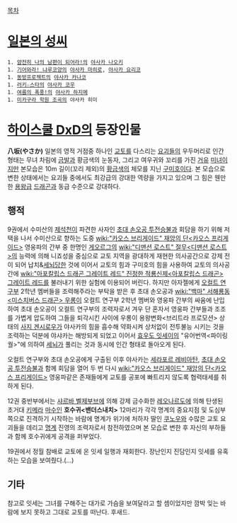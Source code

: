 [[목차]]

= [[일본의 성씨]] =
 1. [[얌전히 나의 남편이 되어라!]]의 [[야사카 나오키]]
 1. [[기어와라! 냐루코양]]의 [[야사카 마히로]], [[야사카 요리코]]
 1. [[동방프로젝트]]의 [[야사카 카나코]]
 1. [[러키☆스타]]의 [[야사카 코우]]
 1. [[여름의 폭풍!]]의 [[야사카 하지메]]
 1. [[미카구라 학원 조곡]]의 야사카 히미

= [[하이스쿨 DxD]]의 등장인물 =
'''八坂(やさか)''' 
일본의 영적 거점중 하나인 [[교토]]를 다스리는 [[요괴]]들의 우두머리로 인간 형태는 무녀 차림에 [[금발]]과 황금색의 눈동자, 그리고 여우귀와 꼬리를 가진 [[거유]] [[미녀]]이지만 본모습은 10m 길이(꼬리 제외)의 [[황금]]색의 체모를 지닌 [[구미호]]이다. 본 모습으로 변한 상태에서는 요괴들 중에서도 최강급의 강대한 역량을 가지고 있으며 그 힘은 웬만한 [[용왕]]급 [[드래곤]]과 동급 수준으로 강대하다.

== 행적 ==
9권에서 수미산의 [[제석천]]이 파견한 사자인 [[초대 손오공 투전승불]]과 회담을 하기 위해 저택을 나서 수미산으로 향하는 도중 [[wiki:"카오스 브리게이드" 재앙의 단<카오스 프리게이드>]] 영웅파의 간부 중 한명인 [[게오르그]]의 [[wiki:"디맨션 로스트" 절무<디맨션 로스트>]]의 능력에 의해 니죠성을 중심으로 교토 지역을 광대하게 재현한 의사공간으로 강제 전이 되어 납치&[[세뇌]]당한 것에 이어서 교토의 힘과 구미호의 힘을 사용하여 교토의 의사공간에 [[wiki:"아포칼립스 드래곤 그레이트 레드" 진정한 적룡신제<아포칼립스 드래곤> 그레이트 레드]]를 불러내기 위한 실험에 이용되어 버린다. 하지만 아자젤에게 [[오컬트 연구부]] 2학년 멤버들을 조력해주라는 부탁을 받은 후 초대 손오공과 [[wiki:"백마" 서해룡동<미스치버스 드래곤> 우롱]]이 오컬트 연구부 2학년 멤버와 영웅파 간부의 싸움에 난입하여 초대 손오공이 오컬트 연구부의 조력자로서 겨우 단 혼자서 영웅파 간부들과 조조를 가볍게 압도하여 그들을 퇴각시킨 사이에 우롱이 용왕변화<브리트라 프로모션> 상태의 [[사지 겐시로우]]가 야사카의 힘을 흡수해 약화시켜 상처없이 전투불능 시키는 것을 조력하는 덕분에 야샤카는 해방되게 되었고 이어서 [[효우도 잇세이]]의 "유어번역<파이링궐>"에 의하여 [[세뇌]]가 풀리는 것과 동시에 인간 형태로 돌아오게 된다. 

오컬트 연구부와 초대 손오공에게 구출된 이후 야사카는 [[세라포르 레비아탄]], [[초대 손오공 투전승불]]과 함께 회담을 열어 두 번 다시 [[wiki:"카오스 브리게이드" 재앙의 단<카오스 프리게이드>]] 영웅파같은 존재들에게 교토를 공포에 빠트리지 않도록 협력태세를 취하게 된다.

12권 중반부에서는 [[샤르바 벨제부브]]에 의해 강제 금수화한 [[레오나르도]]에 의해 탄생된 초거대 [[키메라]] [[마수]]인 '''호수귀<밴더스내치>''' 12마리가 각각 명계의 중요지점 및 도심부 쪽으로 진격하기 시작하는 바람에 명계가 위기에 처하자 딸인 [[쿠노우]]와 수많은 교토 요괴들을 데리고 [[명계]] 진영의 조력자로서 참전하였으며 본 모습로 변한 후 자신의 부하들과 함께 호수귀에게 공격을 퍼부었다.

19권에서 정월 참배로 교토에 온 잇세 일행과 재회한다. 장난인지 진담인지 잇세를 유혹하는 모습을 보여줬다.(...)
== 기타 ==
참고로 잇세는 그녀를 구해주는 대가로 가슴을 보여달라고 할 셈이었지만 깜박 잊는 바람에 보지 못하고 그대로 교토를 떠난다. 후새드.
